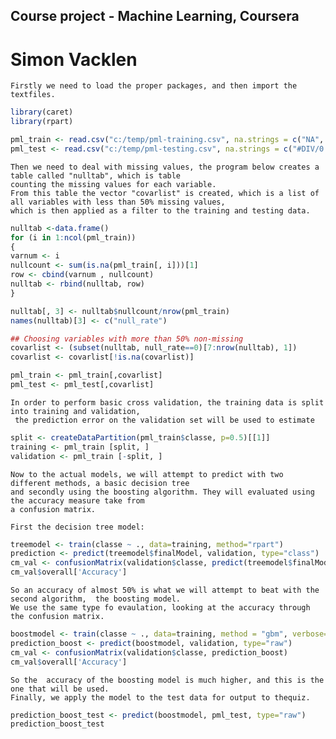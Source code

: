 ## Course project - Machine Learning, Coursera
# Simon Vacklen

```
Firstly we need to load the proper packages, and then import the textfiles.
```

```{r}
library(caret)
library(rpart)

pml_train <- read.csv("c:/temp/pml-training.csv", na.strings = c("NA", "#DIV/0!", ""))
pml_test <- read.csv("c:/temp/pml-testing.csv", na.strings = c("#DIV/0!", "NA"))
```


```
Then we need to deal with missing values, the program below creates a table called "nulltab", which is table
counting the missing values for each variable.
From this table the vector "covarlist" is created, which is a list of all variables with less than 50% missing values,
which is then applied as a filter to the training and testing data.

```
```{r}
nulltab <-data.frame()
for (i in 1:ncol(pml_train))
{
varnum <- i
nullcount <- sum(is.na(pml_train[, i]))[1]
row <- cbind(varnum , nullcount)
nulltab <- rbind(nulltab, row)
}

nulltab[, 3] <- nulltab$nullcount/nrow(pml_train)
names(nulltab)[3] <- c("null_rate")

## Choosing variables with more than 50% non-missing
covarlist <- (subset(nulltab, null_rate==0)[7:nrow(nulltab), 1])
covarlist <- covarlist[!is.na(covarlist)] 

pml_train <- pml_train[,covarlist]
pml_test <- pml_test[,covarlist]
```

```
In order to perform basic cross validation, the training data is split into training and validation,
 the prediction error on the validation set will be used to estimate
```

```{r}
split <- createDataPartition(pml_train$classe, p=0.5)[[1]]
training <- pml_train [split, ]
validation <- pml_train [-split, ]
```

```
Now to the actual models, we will attempt to predict with two different methods, a basic decision tree
and secondly using the boosting algorithm. They will evaluated using the accuracy measure take from 
a confusion matrix.

First the decision tree model:
```

```{r}
treemodel <- train(classe ~ ., data=training, method="rpart")
prediction <- predict(treemodel$finalModel, validation, type="class")
cm_val <- confusionMatrix(validation$classe, predict(treemodel$finalModel, validation, type="class"))
cm_val$overall['Accuracy']
```

```
So an accuracy of almost 50% is what we will attempt to beat with the second algorithm,  the boosting model.
We use the same type fo evaulation, looking at the accuracy through the confusion matrix.
```

```{r}
boostmodel <- train(classe ~ ., data=training, method = "gbm", verbose=FALSE)
prediction_boost <- predict(boostmodel, validation, type="raw")
cm_val <- confusionMatrix(validation$classe, prediction_boost)
cm_val$overall['Accuracy'] 
```

```
So the  accuracy of the boosting model is much higher, and this is the one that will be used.
Finally, we apply the model to the test data for output to thequiz.
```

```{r}
prediction_boost_test <- predict(boostmodel, pml_test, type="raw")
prediction_boost_test
```


